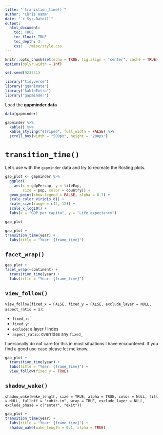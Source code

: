 ```yaml
---
title: "`tranistion_time()`"
author: "Chris Hamm"
date: "`r Sys.Date()`"
output: 
  html_document:
    toc: TRUE
    toc_float: TRUE
    toc_depth: 3
    css: ../misc/style.css
---
```



```r
knitr::opts_chunk$set(echo = TRUE, fig.align = "center", cache = TRUE)
options(dplyr.width = Inf)
```


```r
set.seed(923741)

library("tidyverse")
library("gganimate")
library("kableExtra")
library("gapminder")
```

Load the **gapminder data**

```r
data(gapminder)

gapminder %>% 
  kable() %>% 
  kable_styling("striped", full_width = FALSE) %>% 
  scroll_box(width = "500px", height = "200px")
```



# `transition_time()`
Let's use with the `gapminder` data and try to recreate the Rosling plots.


```r
gap_plot <- gapminder %>% 
  ggplot(
    aes(x = gdpPercap, y = lifeExp, 
        size = pop, color = country)) +
  geom_point(show.legend = FALSE, alpha = 0.7) +
  scale_color_viridis_d() +
  scale_size(range = c(2, 12)) +
  scale_x_log10() +
  labs(x = "GDP per capita", y = "Life expectency")

gap_plot
```


```r
gap_plot +
transition_time(year) +
  labs(title = "Year: {frame_time}")
```


## `facet_wrap()`
```r
gap_plot +
facet_wrap(~continent) +
  transition_time(year) + 
  labs(title = "Year: {frame_time}")
```


## `view_follow()`

`view_follow(fixed_x = FALSE, fixed_y = FALSE, exclude_layer = NULL, aspect_ratio = 1)`:

  - `fixed_x`: `
  - `fixed_y`:
  - `exclude`: a layer / indes
  - `aspect_ratio`: overrides any `fixed_`

I personally do not care for this in most situations I have encountered. If you find a good use case please let me know.

```r
gap_plot + 
  transition_time(year) +
  labs(title = "Year: {frame_time}") +
  view_follow(fixed_y = TRUE)
```


## `shadow_wake()`

`shadow_wake(wake_length, size = TRUE, alpha = TRUE, color = NULL, fill = NULL, falloff = "cubic-in", wrap = TRUE, exclude_layer = NULL, exclude_phase = c("enter", "exit"))`

```r
gap_plot +
transition_time(year) +
  labs(title = "Year: {frame_time}") +
  shadow_wake(wake_length = 0.1, alpha = TRUE)
```

